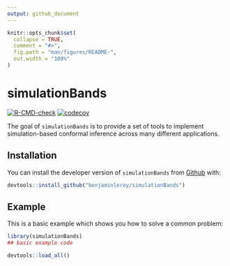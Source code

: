 ```yaml
---
output: github_document
---
```


<!-- README.md is generated from README.Rmd. Please edit that file -->

```r
knitr::opts_chunk$set(
  collapse = TRUE,
  comment = "#>",
  fig.path = "man/figures/README-",
  out.width = "100%"
)
```

# simulationBands

<!-- badges: start -->
[![R-CMD-check](https://github.com/benjaminleroy/simulationBands/workflows/R-CMD-check/badge.svg)](https://github.com/benjaminleroy/simulationBands/actions)
[![codecov](https://codecov.io/gh/benjaminleroy/simulationBands/branch/main/graph/badge.svg?token=46PIZLTMGU)](https://codecov.io/gh/benjaminleroy/simulationBands)
<!-- badges: end -->

The goal of `simulationBands` is to provide a set of tools to implement simulation-based conformal inference across many different applications.

## Installation

You can install the developer version of `simulationBands` from [Github](www.github.com) with:

``` r
devtools::install_github("benjaminleroy/simulationBands")
```

## Example

This is a basic example which shows you how to solve a common problem:

```r
library(simulationBands)
## basic example code
```

```r
devtools::load_all()
```


